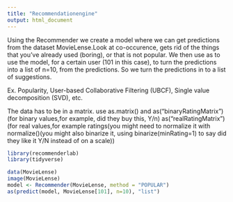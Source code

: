 ```yaml
---
title: "Recommendationengine"
output: html_document
---
```


Using the Recommender we create a model where we can get predictions from the dataset MovieLense.Look at co-occurence, gets rid of the things that you've already used (boring), or that is not popular.
We then use as to use the model, for a certain user (101 in this case), to turn the predictions into a list of n=10, from the predictions. So we turn the predictions in to a list of suggestions.

Ex. Popularity, User-based Collaborative Filtering (UBCF), Single value decomposition (SVD), etc. 

The data has to be in a matrix. use as.matrix() and as("binaryRatingMatrix") (for binary values,for example, did they buy this, Y/n) as("realRatingMatrix") (for real values,for example ratings(you might need to normalize it with normalize()(you might also binarize it, using binarize(minRating=1) to say did they like it Y/N instead of on a scale))

```r
library(recommenderlab)
library(tidyverse)

data(MovieLense)
image(MovieLense)
model <- Recommender(MovieLense, method = "POPULAR") 
as(predict(model, MovieLense[101], n=10), "list")

```

